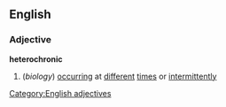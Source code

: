==English==
===Adjective===
'''heterochronic'''
#(''biology'') [[occurring]] at [[different]] [[time]]s or [[intermittent]]ly
[[Category:English adjectives]]